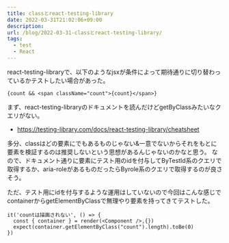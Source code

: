 ```yaml
---
title: classとreact-testing-library
date: 2022-03-31T21:02:06+09:00
description: 
url: /blog/2022-03-31-classとreact-testing-library/
tags:
  - test
  - React
---	
```


react-testing-libraryで、以下のようなjsxが条件によって期待通りに切り替わっているかテストしたい場合があった。
```tsx
{count && <span className="count">{count}</span>}
```
まず、react-testing-libraryのドキュメントを読んだけどgetByClassみたいなクエリがない。
- https://testing-library.com/docs/react-testing-library/cheatsheet

多分、classはどの要素にでもあるものじゃない&一意でないからそれをもとに要素を検証するのは推奨しないという思想があるんじゃないのかなと思う。
なので、ドキュメント通りに要素にテスト用のidを付与してByTestId系のクエリで取得するか、aria-roleがあるものだったらByrole系のクエリで取得するのが良さそう。

ただ、テスト用にidを付与するような運用はしていないので今回はこんな感じでcontainerからgetElementByClassで無理やり要素を持ってきてテストした。

```tsx
it('countは描画されない', () => {
  const { container } = render(<Component />,{})
  expect(container.getElementByClass("count").length).toBe(0)
})
```
